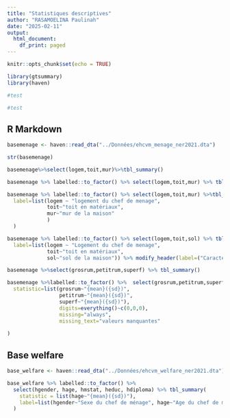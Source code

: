 ```yaml
---
title: "Statistiques descriptives"
author: "RASAMOELINA Paulinah"
date: "2025-02-11"
output:
  html_document:
    df_print: paged
---
```


```r
knitr::opts_chunk$set(echo = TRUE)
```

```r
library(gtsummary)
library(haven)
```

```r
#test   

#test  

```


## R Markdown
```r
basemenage <- haven::read_dta("../Données/ehcvm_menage_ner2021.dta")
```

```r
str(basemenage)
```
```r
basemenage%>%select(logem,toit,mur)%>%tbl_summary()
```
```r
basemenage %>% labelled::to_factor() %>% select(logem,toit,mur) %>% tbl_summary()
```

```r
basemenage %>% labelled::to_factor() %>% select(logem,toit,mur) %>%tbl_summary(
  label=list(logem ~ "logement du chef de menage",
             toit~"toit en matériaux",
             mur~"mur de la maison"
             )
  )
```

```r
basemenage %>% labelled::to_factor() %>% select(logem,toit,sol) %>% tbl_summary(
  label=list(logem ~ "Logement du chef de menage", 
             toit~"toit en matériaux", 
             sol~"sol de la maison")) %>% modify_header(label=("Caractéristiques de l'habitat du CM"))
```
```r
basemenage %>%select(grosrum,petitrum,superf) %>% tbl_summary()
```
```r
basemenage %>%labelled::to_factor() %>%  select(grosrum,petitrum,superf) %>% tbl_summary(
  statistic=list(grosrum~"{mean}({sd})",
                 petitrum~"{mean}({sd})",
                 superf~"{mean}({sd})"),
                 digits=everything()~c(0,0,0),
                 missing="always",
                 missing_text="valeurs manquantes"
                 
)

```
## Base welfare
```r
base_welfare <- haven::read_dta("../Données/ehcvm_welfare_ner2021.dta")
```

```r
base_welfare %>% labelled::to_factor() %>% 
  select(hgender, hage, hmstat, heduc, hdiploma) %>% tbl_summary(
    statistic = list(hage~"{mean}({sd})"),
    label=list(hgender~"Sexe du chef de ménage", hage~"Age du chef de ménage", hmstat~"Situation matrimoniale du chef de ménage", heduc~"Niveau d'éducation du chef de ménage", hdiploma~"Diplôme du chef de ménage"), missing="always",missing_text = "Valeurs manquantes") %>% modify_header(label=("Caractéristiques du Chef de ménage")
  )
```

